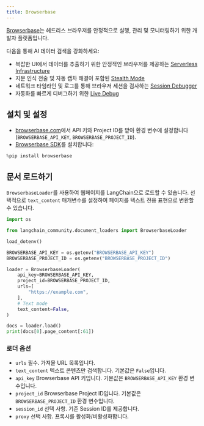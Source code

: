```yaml
---
title: Browserbase
---
```


[Browserbase](https://browserbase.com)는 헤드리스 브라우저를 안정적으로 실행, 관리 및 모니터링하기 위한 개발자 플랫폼입니다.

다음을 통해 AI 데이터 검색을 강화하세요:

- 복잡한 UI에서 데이터를 추출하기 위한 안정적인 브라우저를 제공하는 [Serverless Infrastructure](https://docs.browserbase.com/under-the-hood)
- 지문 인식 전술 및 자동 캡차 해결이 포함된 [Stealth Mode](https://docs.browserbase.com/features/stealth-mode)
- 네트워크 타임라인 및 로그를 통해 브라우저 세션을 검사하는 [Session Debugger](https://docs.browserbase.com/features/sessions)
- 자동화를 빠르게 디버그하기 위한 [Live Debug](https://docs.browserbase.com/guides/session-debug-connection/browser-remote-control)

## 설치 및 설정

- [browserbase.com](https://browserbase.com)에서 API 키와 Project ID를 받아 환경 변수에 설정합니다(`BROWSERBASE_API_KEY`, `BROWSERBASE_PROJECT_ID`).
- [Browserbase SDK](http://github.com/browserbase/python-sdk)를 설치합니다:

```python
%pip install browserbase
```

## 문서 로드하기

`BrowserbaseLoader`를 사용하여 웹페이지를 LangChain으로 로드할 수 있습니다. 선택적으로 `text_content` 매개변수를 설정하여 페이지를 텍스트 전용 표현으로 변환할 수 있습니다.

```python
import os

from langchain_community.document_loaders import BrowserbaseLoader

load_dotenv()

BROWSERBASE_API_KEY = os.getenv("BROWSERBASE_API_KEY")
BROWSERBASE_PROJECT_ID = os.getenv("BROWSERBASE_PROJECT_ID")
```

```python
loader = BrowserbaseLoader(
    api_key=BROWSERBASE_API_KEY,
    project_id=BROWSERBASE_PROJECT_ID,
    urls=[
        "https://example.com",
    ],
    # Text mode
    text_content=False,
)

docs = loader.load()
print(docs[0].page_content[:61])
```

### 로더 옵션

- `urls` 필수. 가져올 URL 목록입니다.
- `text_content` 텍스트 콘텐츠만 검색합니다. 기본값은 `False`입니다.
- `api_key` Browserbase API 키입니다. 기본값은 `BROWSERBASE_API_KEY` 환경 변수입니다.
- `project_id` Browserbase Project ID입니다. 기본값은 `BROWSERBASE_PROJECT_ID` 환경 변수입니다.
- `session_id` 선택 사항. 기존 Session ID를 제공합니다.
- `proxy` 선택 사항. 프록시를 활성화/비활성화합니다.
